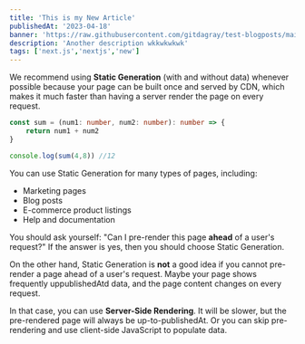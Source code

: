 ```yaml
---
title: 'This is my New Article'
publishedAt: '2023-04-18'
banner: 'https://raw.githubusercontent.com/gitdagray/test-blogposts/main/images/NextLevel1.png'
description: 'Another description wkkwkwkwk'
tags: ['next.js','nextjs','new']
---
```


We recommend using **Static Generation** (with and without data) whenever possible because your page can be built once and served by CDN, which makes it much faster than having a server render the page on every request.

```ts
const sum = (num1: number, num2: number): number => {
    return num1 + num2
}

console.log(sum(4,8)) //12
```

You can use Static Generation for many types of pages, including:

- Marketing pages
- Blog posts
- E-commerce product listings
- Help and documentation

You should ask yourself: "Can I pre-render this page **ahead** of a user's request?" If the answer is yes, then you should choose Static Generation.

On the other hand, Static Generation is **not** a good idea if you cannot pre-render a page ahead of a user's request. Maybe your page shows frequently uppublishedAtd data, and the page content changes on every request.

In that case, you can use **Server-Side Rendering**. It will be slower, but the pre-rendered page will always be up-to-publishedAt. Or you can skip pre-rendering and use client-side JavaScript to populate data.